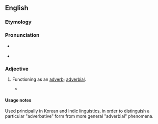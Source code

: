 ==English==

===Etymology===
{{suffix|adverb|ative|lang=en}}

===Pronunciation===
* {{a|GenAm}} {{IPA|/ædˈvɝbətɪv/|lang=en}}
* {{a|RP}} {{IPA|/ədˈvɜːbətɪv/|lang=en}}

===Adjective===
{{en-adj|-}}

# {{lb|en|grammar}} Functioning as an [[adverb]]; [[adverbial]].
#* {{quote-text|lang=en|year=2002|author=Ross King et al.|title=Continuing Korean|page=211|passage="Verbs have an '''adverbative''' form made by attaching -게 to the base."}}

====Usage notes====
Used principally in Korean and Indic linguistics, in order to distinguish a particular "adverbative" form from more general "adverbial" phenomena.